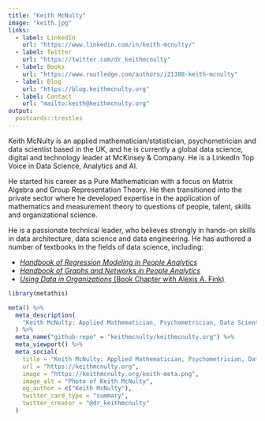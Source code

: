 ```yaml
---
title: "Keith McNulty"
image: "keith.jpg"
links:
  - label: LinkedIn
    url: "https://www.linkedin.com/in/keith-mcnulty/"
  - label: Twitter
    url: "https://twitter.com/dr_keithmcnulty"
  - label: Books
    url: "https://www.routledge.com/authors/i21388-keith-mcnulty"
  - label: Blog
    url: "https://blog.keithmcnulty.org"
  - label: Contact
    url: "mailto:keith@keithmcnulty.org"
output:
  postcards::trestles
---
```


Keith McNulty is an applied mathematician/statistician, psychometrician and data scientist based in the UK, and he is currently a global data science, digital and technology leader at McKinsey & Company.  He is a LinkedIn Top Voice in Data Science, Analytics and AI.

He started his career as a Pure Mathematician with a focus on Matrix Algebra and Group Representation Theory. He then transitioned into the private sector where he developed expertise in the application of mathematics and measurement theory to questions of people, talent, skills and organizational science.  

He is a passionate technical leader, who believes strongly in hands-on skills in data architecture, data science and data engineering. He has authored a number of textbooks in the fields of data science, including:

- [*Handbook of Regression Modeling in People Analytics*](https://www.routledge.com/Handbook-of-Regression-Modeling-in-People-Analytics-With-Examples-in-R/McNulty/p/book/9781032041742)
- [*Handbook of Graphs and Networks in People Analytics*](https://www.routledge.com/Handbook-of-Graphs-and-Networks-in-People-Analytics-With-Examples-in-R/McNulty/p/book/9781032204970)
- [*Using Data in Organizations* (Book Chapter with Alexis A. Fink)](https://www.routledge.com/Data-Methods-and-Theory-in-the-Organizational-Sciences-A-New-Synthesis/Murphy/p/book/9780367857707)


```r
library(metathis)

meta() %>%
  meta_description(
    "Keith McNulty: Applied Mathematician, Psychometrician, Data Scientist and Author"
  ) %>% 
  meta_name("github-repo" = "keithmcnulty/keithmcnulty.org") %>% 
  meta_viewport() %>% 
  meta_social(
    title = "Keith McNulty: Applied Mathematician, Psychometrician, Data Scientist and Author",
    url = "https://keithmcnulty.org",
    image = "https://keithmcnulty.org/keith-meta.png",
    image_alt = "Photo of Keith McNulty",
    og_author = c("Keith McNulty"),
    twitter_card_type = "summary",
    twitter_creator = "@dr_keithmcnulty"
  )
```